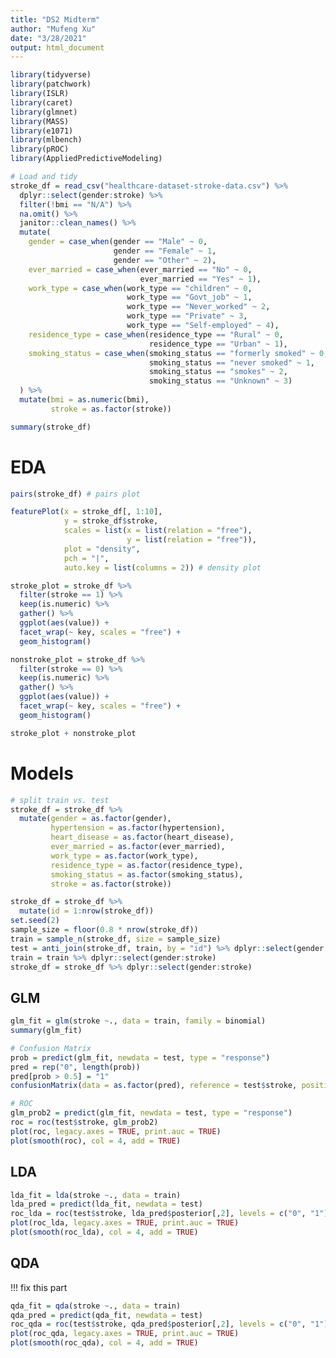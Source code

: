 ```yaml
---
title: "DS2 Midterm"
author: "Mufeng Xu"
date: "3/28/2021"
output: html_document
---
```


```r
library(tidyverse)
library(patchwork)
library(ISLR)
library(caret)
library(glmnet)
library(MASS)
library(e1071)
library(mlbench)
library(pROC)
library(AppliedPredictiveModeling)
```

```r
# Load and tidy
stroke_df = read_csv("healthcare-dataset-stroke-data.csv") %>% 
  dplyr::select(gender:stroke) %>% 
  filter(!bmi == "N/A") %>% 
  na.omit() %>% 
  janitor::clean_names() %>% 
  mutate(
    gender = case_when(gender == "Male" ~ 0,
                       gender == "Female" ~ 1,
                       gender == "Other" ~ 2),
    ever_married = case_when(ever_married == "No" ~ 0,
                             ever_married == "Yes" ~ 1),
    work_type = case_when(work_type == "children" ~ 0,
                          work_type == "Govt_job" ~ 1,
                          work_type == "Never_worked" ~ 2,
                          work_type == "Private" ~ 3,
                          work_type == "Self-employed" ~ 4),
    residence_type = case_when(residence_type == "Rural" ~ 0,
                               residence_type == "Urban" ~ 1),
    smoking_status = case_when(smoking_status == "formerly smoked" ~ 0,
                               smoking_status == "never smoked" ~ 1,
                               smoking_status == "smokes" ~ 2,
                               smoking_status == "Unknown" ~ 3)
  ) %>% 
  mutate(bmi = as.numeric(bmi),
         stroke = as.factor(stroke))

summary(stroke_df)
```

# EDA
```r
pairs(stroke_df) # pairs plot

featurePlot(x = stroke_df[, 1:10], 
            y = stroke_df$stroke,
            scales = list(x = list(relation = "free"), 
                          y = list(relation = "free")),
            plot = "density",
            pch = "|", 
            auto.key = list(columns = 2)) # density plot

stroke_plot = stroke_df %>% 
  filter(stroke == 1) %>% 
  keep(is.numeric) %>% 
  gather() %>% 
  ggplot(aes(value)) + 
  facet_wrap(~ key, scales = "free") +
  geom_histogram()

nonstroke_plot = stroke_df %>% 
  filter(stroke == 0) %>% 
  keep(is.numeric) %>% 
  gather() %>% 
  ggplot(aes(value)) + 
  facet_wrap(~ key, scales = "free") +
  geom_histogram()

stroke_plot + nonstroke_plot
```

# Models

```r
# split train vs. test
stroke_df = stroke_df %>% 
  mutate(gender = as.factor(gender),
         hypertension = as.factor(hypertension),
         heart_disease = as.factor(heart_disease),
         ever_married = as.factor(ever_married),
         work_type = as.factor(work_type),
         residence_type = as.factor(residence_type),
         smoking_status = as.factor(smoking_status),
         stroke = as.factor(stroke))

stroke_df = stroke_df %>% 
  mutate(id = 1:nrow(stroke_df))
set.seed(2)
sample_size = floor(0.8 * nrow(stroke_df))
train = sample_n(stroke_df, size = sample_size)
test = anti_join(stroke_df, train, by = "id") %>% dplyr::select(gender:stroke)
train = train %>% dplyr::select(gender:stroke)
stroke_df = stroke_df %>% dplyr::select(gender:stroke)
```


## GLM
```r
glm_fit = glm(stroke ~., data = train, family = binomial)
summary(glm_fit)

# Confusion Matrix
prob = predict(glm_fit, newdata = test, type = "response")
pred = rep("0", length(prob))
pred[prob > 0.5] = "1"
confusionMatrix(data = as.factor(pred), reference = test$stroke, positive = "1")

# ROC
glm_prob2 = predict(glm_fit, newdata = test, type = "response")
roc = roc(test$stroke, glm_prob2)
plot(roc, legacy.axes = TRUE, print.auc = TRUE)
plot(smooth(roc), col = 4, add = TRUE)
```

## LDA

```r
lda_fit = lda(stroke ~., data = train)
lda_pred = predict(lda_fit, newdata = test)
roc_lda = roc(test$stroke, lda_pred$posterior[,2], levels = c("0", "1"))
plot(roc_lda, legacy.axes = TRUE, print.auc = TRUE)
plot(smooth(roc_lda), col = 4, add = TRUE)
```

## QDA

!!! fix this part
```r
qda_fit = qda(stroke ~., data = train)
qda_pred = predict(qda_fit, newdata = test)
roc_qda = roc(test$stroke, qda_pred$posterior[,2], levels = c("0", "1"))
plot(roc_qda, legacy.axes = TRUE, print.auc = TRUE)
plot(smooth(roc_qda), col = 4, add = TRUE)
```



